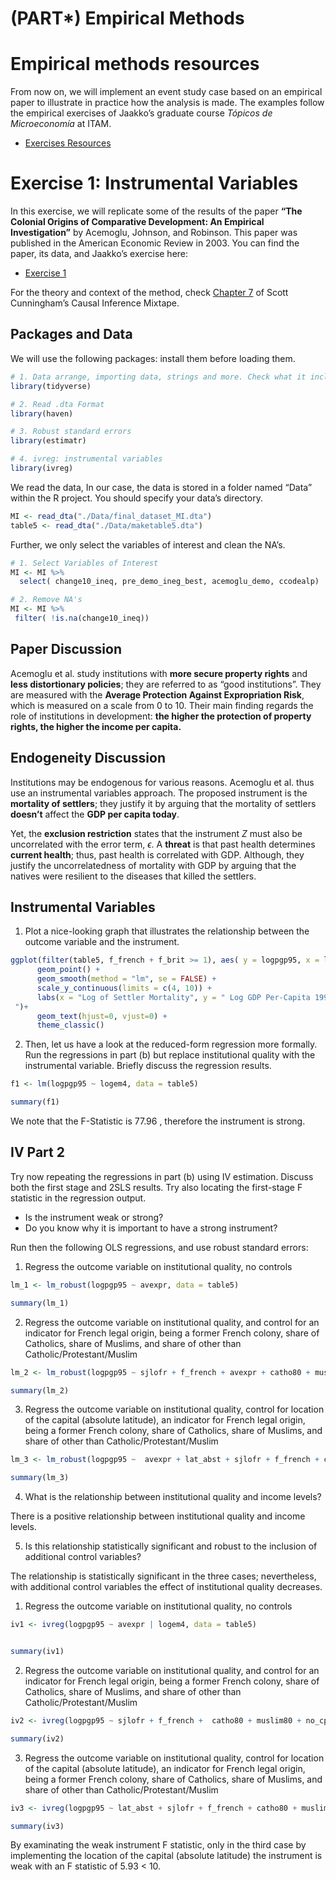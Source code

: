 # (PART\*) Empirical Methods {-}


# Empirical methods resources

From now on, we will implement an event study case based on an empirical paper to illustrate in practice how the analysis is made. The examples follow the empirical exercises of Jaakko's graduate course _Tópicos de Microeconomía_ at ITAM.

- [Exercises Resources](https://www.dropbox.com/sh/474ak5intcyq4ap/AAC22lnkkAv-TZbNiOCa-8zoa?dl=0)

# Exercise 1: Instrumental Variables

In this exercise, we will replicate some of the results of the paper  __“The Colonial Origins of Comparative Development: An Empirical Investigation”__ by Acemoglu, Johnson, and Robinson. This paper was published in the American Economic Review in 2003. You can find the paper, its data, and Jaakko's exercise here:

- [Exercise 1](https://www.dropbox.com/sh/474ak5intcyq4ap/AADZQBCzcjnt6o0mjFixox3Ma/exercise_1?dl=0&subfolder_nav_tracking=1)

For the theory and context of the method, check [Chapter 7](https://mixtape.scunning.com/07-instrumental_variables) of Scott Cunningham's Causal Inference Mixtape.


##  Packages and Data

We will use the following packages: install them before loading them.


```r

# 1. Data arrange, importing data, strings and more. Check what it includes!
library(tidyverse) 

# 2. Read .dta Format
library(haven) 

# 3. Robust standard errors
library(estimatr)

# 4. ivreg: instrumental variables
library(ivreg) 
```

We read the data, In our case, the data is stored in a folder named "Data" within the R project. You should specify your data's directory.

```r

MI <- read_dta("./Data/final_dataset_MI.dta")
table5 <- read_dta("./Data/maketable5.dta")

```


Further, we only select the variables of interest and clean the NA's.

```r

# 1. Select Variables of Interest
MI <- MI %>% 
  select( change10_ineq, pre_demo_ineg_best, acemoglu_demo, ccodealp)

# 2. Remove NA's
MI <- MI %>% 
 filter( !is.na(change10_ineq))

```

## Paper Discussion

Acemoglu et al. study institutions with **more secure property rights** and **less distortionary policies**; they are referred to as "good institutions". They are measured with the **Average Protection Against Expropriation Risk**, which is measured on a scale from 0 to 10. Their main finding regards the role of institutions in development: __the higher the protection of property rights, the higher the income per capita.__


## Endogeneity Discussion

Institutions may be endogenous for various reasons. Acemoglu et al. thus use an instrumental variables approach. The proposed instrument is the **mortality of settlers**; they justify it by arguing that the mortality of settlers **doesn't** affect the **GDP per capita today**.

Yet, the **exclusion restriction** states that the instrument $Z$ must also be uncorrelated with the error term, $\epsilon$. A **threat** is that past health determines **current health**; thus, past health is correlated with GDP. Although, they justify the uncorrelatedness of mortality with GDP by arguing that the natives were resilient to the diseases that killed the settlers.



## Instrumental Variables


1. Plot a nice-looking graph that illustrates the relationship between the outcome variable and the instrument.

```r

ggplot(filter(table5, f_french + f_brit >= 1), aes( y = logpgp95, x = logem4, label = shortnam)) +
      geom_point() +
      geom_smooth(method = "lm", se = FALSE) +
      scale_y_continuous(limits = c(4, 10)) +
      labs(x = "Log of Settler Mortality", y = " Log GDP Per-Capita 1995", title = "Figure 1. Reduced form Relationship 
 ")+
      geom_text(hjust=0, vjust=0) +
      theme_classic() 

```


2. Then, let us have a look at the reduced-form regression more formally. Run the regressions in part (b) but replace institutional quality with the instrumental variable. Briefly discuss the regression results.


```r

f1 <- lm(logpgp95 ~ logem4, data = table5)

summary(f1)

```

We note that the F-Statistic is 77.96 , therefore the instrument is strong.

## IV Part 2

Try now repeating the regressions in part (b) using IV estimation. Discuss both the first stage and 2SLS results.
Try also locating the first-stage F statistic in the regression output. 

* Is the instrument weak or strong? 
* Do you know why it is important to have a strong instrument?

Run then the following OLS regressions, and use robust standard errors:


1. Regress the outcome variable on institutional quality, no controls

```r

lm_1 <- lm_robust(logpgp95 ~ avexpr, data = table5)

summary(lm_1)

```


2. Regress the outcome variable on institutional quality, and control for an indicator for French legal origin, being a former French colony, share of Catholics, share of Muslims, and share of other than Catholic/Protestant/Muslim

```r

lm_2 <- lm_robust(logpgp95 ~ sjlofr + f_french + avexpr + catho80 + muslim80 + no_cpm80 , data = table5)

summary(lm_2)

```

3. Regress the outcome variable on institutional quality, control for location of the capital (absolute latitude), an indicator for French legal origin, being a former French colony, share of Catholics, share of Muslims, and share of other than Catholic/Protestant/Muslim

```r

lm_3 <- lm_robust(logpgp95 ~  avexpr + lat_abst + sjlofr + f_french + catho80 + muslim80 + no_cpm80 , data = table5)

summary(lm_3)

```


4. What is the relationship between institutional quality and income levels? 

There is a positive relationship between institutional quality and income levels.

5. Is this relationship statistically significant and robust to the inclusion of additional control variables?

The relationship is statistically significant in the three cases; nevertheless, with additional control variables the effect of institutional quality decreases.



1. Regress the outcome variable on institutional quality, no controls

```r

iv1 <- ivreg(logpgp95 ~ avexpr | logem4, data = table5)


summary(iv1)

```

2. Regress the outcome variable on institutional quality, and control for an indicator for French legal origin, being a former French colony, share of Catholics, share of Muslims, and share of other than Catholic/Protestant/Muslim

```r

iv2 <- ivreg(logpgp95 ~ sjlofr + f_french +  catho80 + muslim80 + no_cpm80 | avexpr | logem4 , data = table5)

summary(iv2)

```

3. Regress the outcome variable on institutional quality, control for location of the capital (absolute latitude), an indicator for French legal origin, being a former French colony, share of Catholics, share of Muslims, and share of other than Catholic/Protestant/Muslim

```r

iv3 <- ivreg(logpgp95 ~ lat_abst + sjlofr + f_french + catho80 + muslim80 + no_cpm80 | avexpr | logem4, data = table5)

summary(iv3)

```


By examinating the weak instrument F statistic, only in the third case by implementing the location of the capital (absolute latitude) the instrument is weak with an F statistic of 5.93 < 10.
